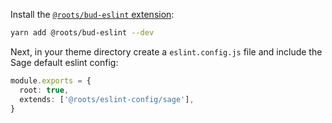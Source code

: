 Install the [`@roots/bud-eslint` extension](/extensions/bud-eslint):

```sh npm2yarn
yarn add @roots/bud-eslint --dev
```

Next, in your theme directory create a `eslint.config.js` file and include the Sage default eslint config:

```ts
module.exports = {
  root: true,
  extends: ['@roots/eslint-config/sage'],
}
```
